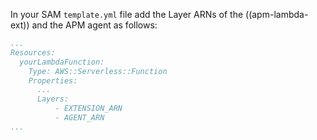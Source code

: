 


In your SAM `template.yml` file add the Layer ARNs of the ((apm-lambda-ext)) and the APM agent as follows:

```yml
...
Resources:
  yourLambdaFunction:
    Type: AWS::Serverless::Function
    Properties:
      ...
      Layers:
          - EXTENSION_ARN
          - AGENT_ARN
...
```
